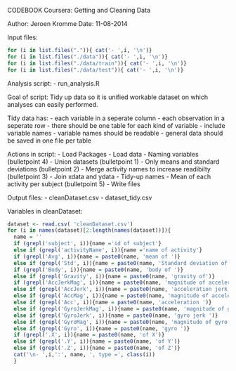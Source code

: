 CODEBOOK
Coursera: Getting and Cleaning Data

Author: Jeroen Kromme
Date: 11-08-2014

Input files:
```r
for (i in list.files(".")){ cat('- ',i, '\n')}
for (i in list.files("./data")){ cat('- ',i, '\n')}
for (i in list.files("./data/train")){ cat('- ',i, '\n')}
for (i in list.files("./data/test")){ cat('- ',i, '\n')}

```

Analysis script:
- run_analysis.R

Goal of script:
Tidy up data so it is unified workable dataset on which analyses can easily performed.

Tidy data has:
- each variable in a seperate column
- each observation in a seperate row
- there should be one table for each kind of variable
- include variable names
- variable names should be readable
- general data should be saved in one file per table

Actions in script:
- Load Packages
- Load data
- Naming variables (bulletpoint 4)
- Union datasets (bulletpoint 1)
- Only means and standard deviations (bulletpoint 2)
- Merge activity names to increase readibilty (bulletpoint 3)
- Join xdata and ydata 
- Tidy-up names
- Mean of each activity per subject (bulletpoint 5)
- Write files

Output files:
- cleanDataset.csv
- dataset_tidy.csv

Variables in cleanDataset:
```r
dataset <- read.csv( 'cleanDataset.csv')
for (i in names(dataset)[2:length(names(dataset))]){
  name = ''
  if (grepl('subject', i)){name ='id of subject'}
  else if (grepl('activityName', i)){name ='name of activity'}
  if (grepl('Avg', i)){name = paste0(name, 'mean of ')}
  else if (grepl('Std', i)){name = paste0(name, 'Standard deviation of ')} 
  if (grepl('Body', i)){name = paste0(name, 'body of ')} 
  else if (grepl('Gravity', i)){name = paste0(name, 'gravity of')}
  if (grepl('AccJerkMag', i)){name = paste0(name, 'magnitude of acceleration jerk ')} 
  else if (grepl('AccJerk', i)){name = paste0(name, 'acceleration jerk ')} 
  else if (grepl('AccMag', i)){name = paste0(name, 'magnitude of acceleration ')} 
  else if (grepl('Acc', i)){name = paste0(name, 'acceleration ')} 
  else if (grepl('GyroJerkMag', i)){name = paste0(name, 'magnitude of gyro jerk ')}
  else if (grepl('GyroJerk', i)){name = paste0(name, 'gyro jerk ')}
  else if (grepl('GyroMag', i)){name = paste0(name, 'magnitude of gyro ')}
  else if (grepl('Gyro', i)){name = paste0(name, 'gyro ')}
  if (grepl('.X', i)){name = paste0(name, 'of X')}
  else if (grepl('.Y', i)){name = paste0(name, 'of Y')}
  else if (grepl('.Z', i)){name = paste0(name, 'of Z')}
  cat('\n- ',i,':', name, ', type =', class(i))
  }

```


